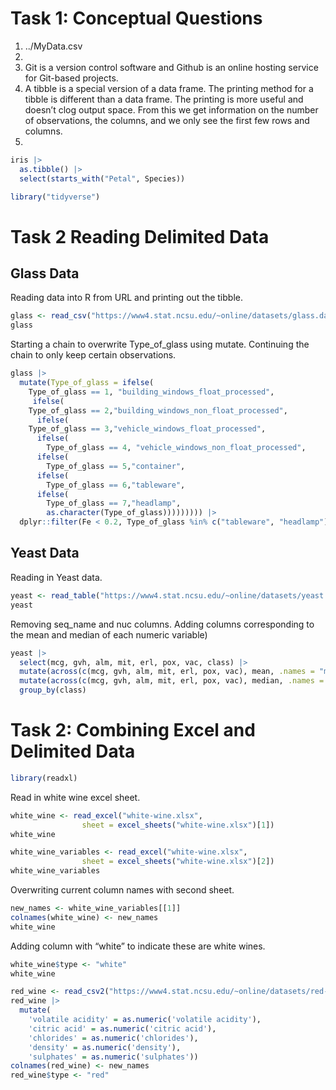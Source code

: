 # Task 1: Conceptual Questions
1. ../MyData.csv
2. 
3. Git is a version control software and Github is an online hosting service for Git-based projects.
4. A tibble is a special version of a data frame. The printing method for a tibble is different than a data frame. The printing is more useful and doesn't clog output space. From this we get information on the number of observations, the columns, and we only see the first few rows and columns.
5. 
```r
iris |>
  as.tibble() |>
  select(starts_with("Petal", Species))
```



```r
library("tidyverse")
```

# Task 2 Reading Delimited Data
## Glass Data
Reading data into R from URL and printing out the tibble.
```r
glass <- read_csv("https://www4.stat.ncsu.edu/~online/datasets/glass.data", col_names = c("Id","RI","Na","Mg","Al","Si","K","Ca","Ba","Fe","Type_of_glass"))
glass
```
Starting a chain to overwrite Type_of_glass using mutate. Continuing the chain to only keep certain observations.
```r
glass |>
  mutate(Type_of_glass = ifelse(
    Type_of_glass == 1, "building_windows_float_processed", 
     ifelse(
    Type_of_glass == 2,"building_windows_non_float_processed",
      ifelse(
    Type_of_glass == 3,"vehicle_windows_float_processed",
      ifelse(
        Type_of_glass == 4, "vehicle_windows_non_float_processed",
      ifelse(
        Type_of_glass == 5,"container",
      ifelse(
        Type_of_glass == 6,"tableware",
      ifelse(
        Type_of_glass == 7,"headlamp",
        as.character(Type_of_glass))))))))) |>
  dplyr::filter(Fe < 0.2, Type_of_glass %in% c("tableware", "headlamp"))
```
## Yeast Data
Reading in Yeast data.
```r
yeast <- read_table("https://www4.stat.ncsu.edu/~online/datasets/yeast.data", col_names = c("seq_name","mcg","gvh","alm","mit","erl","pox","vac","nuc","class"))
yeast
```
Removing seq_name and nuc columns. Adding columns corresponding to the mean and median of each numeric variable)
```r
yeast |> 
  select(mcg, gvh, alm, mit, erl, pox, vac, class) |>
  mutate(across(c(mcg, gvh, alm, mit, erl, pox, vac), mean, .names = "mean_{.col}")) |>
  mutate(across(c(mcg, gvh, alm, mit, erl, pox, vac), median, .names = "median_{.col}")) |>
  group_by(class)
```
# Task 2: Combining Excel and Delimited Data
```r
library(readxl)
```
Read in white wine excel sheet.
```r
white_wine <- read_excel("white-wine.xlsx",
                sheet = excel_sheets("white-wine.xlsx")[1])
white_wine
```


```r
white_wine_variables <- read_excel("white-wine.xlsx",
                sheet = excel_sheets("white-wine.xlsx")[2])
white_wine_variables
```
Overwriting current column names with second sheet.
```r
new_names <- white_wine_variables[[1]]
colnames(white_wine) <- new_names
white_wine
```
 
Adding column with "white" to indicate these are white wines.
```r
white_wine$type <- "white"
white_wine
```

```r
red_wine <- read_csv2("https://www4.stat.ncsu.edu/~online/datasets/red-wine.csv", col_names = FALSE)
red_wine |>
  mutate(
    'volatile acidity' = as.numeric('volatile acidity'),
    'citric acid' = as.numeric('citric acid'),
    'chlorides' = as.numeric('chlorides'),
    'density' = as.numeric('density'),
    'sulphates' = as.numeric('sulphates'))
colnames(red_wine) <- new_names
red_wine$type <- "red"
```

